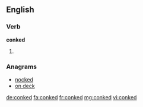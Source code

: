 ==English==

===Verb===
'''conked'''

# {{en-past of|conk}}

===Anagrams===
* [[nocked#English|nocked]]
* [[on deck#English|on deck]]

[[de:conked]]
[[fa:conked]]
[[fr:conked]]
[[mg:conked]]
[[vi:conked]]